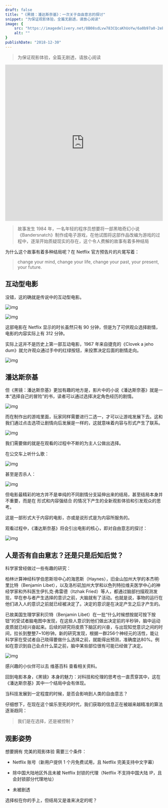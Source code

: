```yaml
---
draft: false
title: "《黑镜：潘达斯奈基》：一次关于自由意志的探讨"
snippet: "为保证观影体验，全篇无剧透，请放心阅读"
image: {
    src: "https://imagedelivery.net/8B08sdLvw783CQcaKhUoYw/6a0b97a0-2eb1-433a-c522-c55a327f6400/public",
    alt: ""
}
publishDate: "2018-12-30"
---
```


> 为保证观影体验，全篇无剧透，请放心阅读

<iframe width="100%" height="500" src="https://www.youtube.com/embed/nxnyWx9ZJiY" title="YouTube video player" frameborder="0" allow="accelerometer; autoplay; clipboard-write; encrypted-media; gyroscope; picture-in-picture" allowfullscreen></iframe>

> 故事发生 1984 年，一名年轻的程序员想要将一部黑暗奇幻小说《Bandersnatch》制作成电子游戏，在他试图将这部作品改编为游戏的过程中，逐渐开始质疑现实的存在，这个令人费解的故事有着多种结局

为什么这个故事有着多种结局呢？在 Netflix 官方预告片的片尾写着：

> change your mind, change your life, change your past, your present, your future.

## 互动型电影

没错，这的确就是传说中的互动型电影。

![img](https://imagedelivery.net/8B08sdLvw783CQcaKhUoYw/ada4d8b4-322b-46c8-bef1-8050a505ea00/public)

![img](https://imagedelivery.net/8B08sdLvw783CQcaKhUoYw/152f245b-ef40-4003-2801-7d78cd084400/public)

这部电影在 Netflix 显示的时长虽然只有 90 分钟，但是为了可供观众选择剧情，电影的内容实际上有 312 分钟。

实际上这并不是历史上第一部互动电影，1967 年来自捷克的《Clovek a jeho dum》就允许观众通过手中的红绿按钮，来投票决定后面的剧情走向。

![img](https://imagedelivery.net/8B08sdLvw783CQcaKhUoYw/0605cd86-3e4d-4020-69a4-9a403c20f400/public)

## 潘达斯奈基

但《黑镜：潘达斯奈基》更加有趣的地方是，影片中的小说《潘达斯奈基》就是一本“选择自己的冒险”的书，读者可以通过选择决定角色经历的剧情。

![img](https://imagedelivery.net/8B08sdLvw783CQcaKhUoYw/29cb4997-2227-4a9d-e7f8-493b51299f00/public)

而在制作出的游戏里面，玩家同样需要进行二选一，才可以让游戏发展下去。这和我们通过点击选项让剧情向后发展是一样的，这就意味着内容与形式产生了联系。

![img](https://imagedelivery.net/8B08sdLvw783CQcaKhUoYw/02b44fb2-907b-4200-8871-dee0912d1900/public)

我们需要做的就是在观看的过程中不断的为主人公做出选择。

在公交车上听什么歌：

![img](https://imagedelivery.net/8B08sdLvw783CQcaKhUoYw/56c62e10-c86a-431f-2539-59ede1271000/public)

甚至是否杀人：

![img](https://imagedelivery.net/8B08sdLvw783CQcaKhUoYw/e8802381-49a1-4498-1d3b-fb1ec4067200/public)

但电影最精彩的地方并不是单纯的不同剧情分支延伸出来的结局，甚至结局本身并不重要，而是在 形式和内容强结合 的情况下产生的全新观影体验和引发观众的思考。

这是一部形式大于内容的电影，亦或是说形式是为内容所服务的。

观看过程中，《潘达斯奈基》将会引出电影的核心，即对自由意志的探讨：

![img](https://imagedelivery.net/8B08sdLvw783CQcaKhUoYw/082cc130-4180-4168-e9e2-14fc5ac5e200/public)

## 人是否有自由意志？还是只是后知后觉？

科学家曾经做过一些有趣的研究：

柏林计算神经科学伯恩斯坦中心的海恩斯（Haynes），旧金山加州大学的本杰明·里比特（Benjamin Libet），以及洛杉矶加州大学和以色列特拉维夫医学中心的神经学家和外科医生伊扎克·弗雷德（Itzhak Fried）等人，都通过脑部扫描观测发现，早在参与者产生选择的意识之前，大脑就有了活动。也就是说，事物的运行在他们进入人的意识之前就已经被决定了。决定的意识是在决定产生之后才产生的。

已故美国生理学家利贝特（Benjamin Libet）在一批“什么时候想按就可按下按钮”的受试者脑电图中发现，在这些人意识到他们做出决定前的半秒钟，脑中运动皮质就已经兴奋起来。后续的研究将皮质下脑区的兴奋，与出现知觉意识之间的时间，拉长到整整7~10秒钟。新的研究发现，根据一群256个神经元的活性，能让科学家在受试者自己晓得要做什么选择之前，就能得出预测，准确度达80%。例如在意识到自己会点什么菜之前，脑中某些部位很有可能已经做了决定。

![img](https://imagedelivery.net/8B08sdLvw783CQcaKhUoYw/6ec0c315-460d-437f-a3e1-610ead1e8500/public)

感兴趣的小伙伴可以去 维基百科 查看相关资料。

回到电影本身，《黑镜》本身的魅力：对科技和伦理的思考也一直贯穿其中，这在《潘达斯奈基》其中一个结局中会有体现。

当科技发展到一定程度的时候，是否会影响到人类的自由意志？

仔细想下，在现在这个娱乐至死的时代，我们获取的信息正在被越来越精准的算法逐渐趋同：

> 我们是在选择，还是被控制？

## 观影姿势

想要拥有 完美的观影体验 需要三个条件：

- Netflix 账号（新用户提供 1 个月免费试用，且 Netflix 完美支持中文字幕）

- 除中国大陆地区外且未被 Netflix 封锁的代理（Netflix 不支持中国大陆 IP，且会封锁部分代理地址）

- 未被剧透

选择权在你的手上，但结局又是谁来决定的呢？
